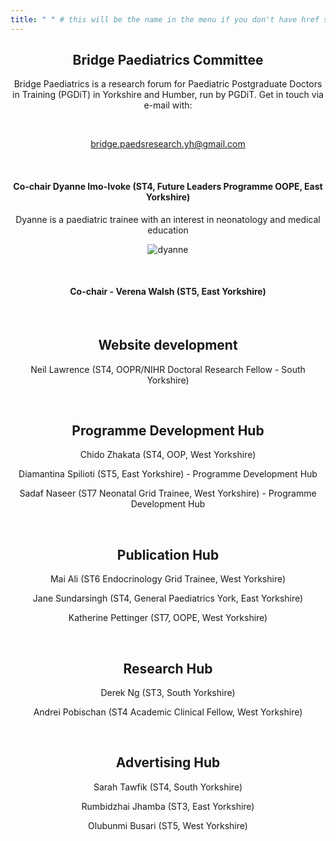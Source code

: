---
title: " " # this will be the name in the menu if you don't have href specified. If href is specified that takes preference
---

<h2 style="text-align: center;">Bridge Paediatrics Committee</h2>

<p style="text-align: center;">
Bridge Paediatrics is a research forum for Paediatric Postgraduate Doctors in Training (PGDiT) in Yorkshire and Humber, run by PGDiT. Get in touch via e-mail with:
</p>
<br />

<p style="text-align: center;">
[bridge.paedsresearch.yh\@gmail.com](https://bridge.paedsresearch.yh@gmail.com)
</p>

<br />

<h4 style="text-align: center;">Co-chair Dyanne Imo-Ivoke (ST4, Future Leaders Programme OOPE, East Yorkshire)</h4>

<p style="text-align: center;">
Dyanne is a paediatric trainee with an interest in neonatology and medical education
</p>

<p style="text-align: center;">
<img src="images/dyanne.png" alt="dyanne">
</p>

<br />

<h4 style="text-align: center;">Co-chair - Verena Walsh (ST5, East Yorkshire)</h4>

<br />

<h2 style="text-align: center;">Website development</h2>

<p style="text-align: center;">
Neil Lawrence (ST4, OOPR/NIHR Doctoral Research Fellow - South Yorkshire)
</p>
<br />

<h2 style="text-align: center;">Programme Development Hub</h2>

<p style="text-align: center;">
Chido Zhakata (ST4, OOP, West Yorkshire)
</p>
<p style="text-align: center;">
Diamantina Spilioti (ST5, East Yorkshire) - Programme Development Hub
</p>
<p style="text-align: center;">
Sadaf Naseer (ST7 Neonatal Grid Trainee, West Yorkshire) - Programme Development Hub
</p>
<br />

<h2 style="text-align: center;">Publication Hub</h2>

<p style="text-align: center;">
Mai Ali (ST6 Endocrinology Grid Trainee, West Yorkshire)
</p>
<p style="text-align: center;">
Jane Sundarsingh (ST4, General Paediatrics York, East Yorkshire)
</p>
<p style="text-align: center;">
Katherine Pettinger (ST7, OOPE, West Yorkshire)
</p>
<br />

<h2 style="text-align: center;">Research Hub</h2>

<p style="text-align: center;">
Derek Ng (ST3, South Yorkshire)
</p>
<p style="text-align: center;">
Andrei Pobischan (ST4 Academic Clinical Fellow, West Yorkshire)
</p>
<br />

<h2 style="text-align: center;">Advertising Hub</h2>

<p style="text-align: center;">
Sarah Tawfik (ST4, South Yorkshire)
</p>
<p style="text-align: center;">
Rumbidzhai Jhamba (ST3, East Yorkshire)
</p>
<p style="text-align: center;">
Olubunmi Busari (ST5, West Yorkshire)
</p>